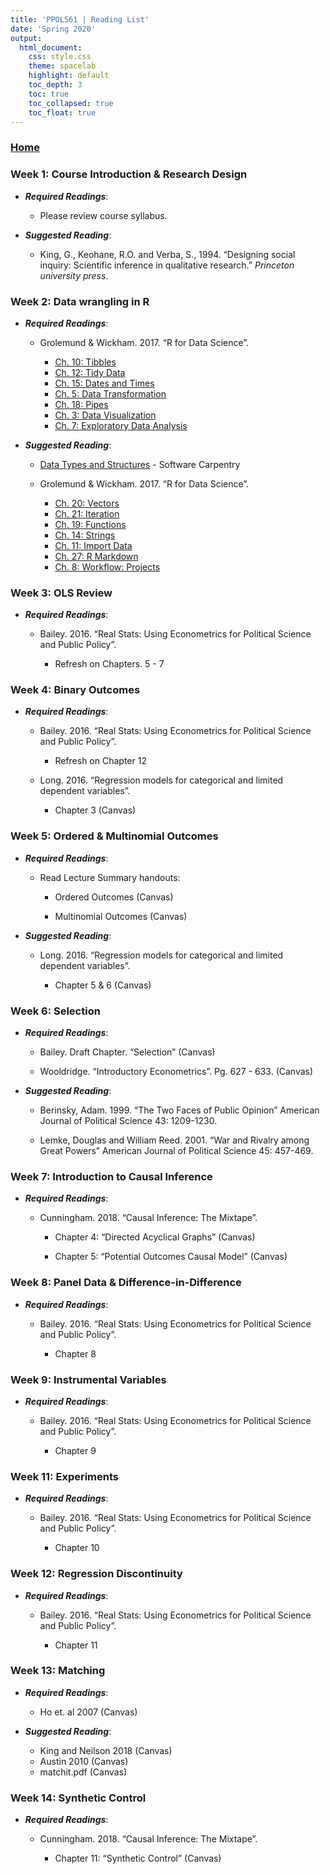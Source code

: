 ```yaml
---
title: 'PPOL561 | Reading List'
date: 'Spring 2020'
output: 
  html_document:
    css: style.css
    theme: spacelab
    highlight: default
    toc_depth: 3
    toc: true
    toc_collapsed: true
    toc_float: true
---
```


### [Home](../index.html)


### Week 1: Course Introduction & Research Design

- **_Required Readings_**:

  - Please review course syllabus. 
  
- **_Suggested Reading_**:
  
  - King, G., Keohane, R.O. and Verba, S., 1994. "Designing social inquiry: Scientific inference in qualitative research." _Princeton university press_.

  
### Week 2: Data wrangling in R

- **_Required Readings_**:
    
  - Grolemund & Wickham. 2017. "R for Data Science".
      
      + [Ch. 10: Tibbles](https://r4ds.had.co.nz/tibbles.html)
      + [Ch. 12: Tidy Data](https://r4ds.had.co.nz/tidy-data.html) 
      + [Ch. 15: Dates and Times](https://r4ds.had.co.nz/dates-and-times.html) 
      + [Ch. 5: Data Transformation](https://r4ds.had.co.nz/transform.html) 
      + [Ch. 18: Pipes](https://r4ds.had.co.nz/pipes.html) 
      + [Ch. 3: Data Visualization](https://r4ds.had.co.nz/data-visualisation.html)
      + [Ch. 7: Exploratory Data Analysis](https://r4ds.had.co.nz/exploratory-data-analysis.html)
      
- **_Suggested Reading_**:

  - [Data Types and Structures](https://swcarpentry.github.io/r-novice-inflammation/13-supp-data-structures/index.html) - Software Carpentry
  
  - Grolemund & Wickham. 2017. "R for Data Science".
  
      + [Ch. 20: Vectors](https://r4ds.had.co.nz/vectors.html) 
      + [Ch. 21: Iteration](https://r4ds.had.co.nz/iteration.html) 
      + [Ch. 19: Functions](https://r4ds.had.co.nz/functions.html)
      + [Ch. 14: Strings](https://r4ds.had.co.nz/strings.html)
      + [Ch. 11: Import Data](https://r4ds.had.co.nz/data-import.html)
      + [Ch. 27: R Markdown](https://r4ds.had.co.nz/r-markdown.html)
      + [Ch. 8: Workflow: Projects](https://r4ds.had.co.nz/workflow-projects.html)
      

      
### Week 3: OLS Review 

- **_Required Readings_**:
  
  - Bailey. 2016. "Real Stats: Using Econometrics for Political Science and Public Policy".
    
      + Refresh on Chapters. 5 - 7
  
### Week 4: Binary Outcomes

- **_Required Readings_**:
  
  - Bailey. 2016. "Real Stats: Using Econometrics for Political Science and Public Policy".
    
      + Refresh on Chapter 12
      
  - Long. 2016. "Regression models for categorical and limited dependent variables".
    
      + Chapter 3 (Canvas)
      
      
### Week 5: Ordered & Multinomial Outcomes

- **_Required Readings_**:
  
  - Read Lecture Summary handouts:
    
      - Ordered Outcomes (Canvas)
      
      - Multinomial Outcomes (Canvas)
    
- **_Suggested Reading_**:

  - Long. 2016. "Regression models for categorical and limited dependent variables".
    
      + Chapter 5 & 6 (Canvas)
      
### Week 6: Selection

- **_Required Readings_**:

  - Bailey. Draft Chapter. "Selection" (Canvas)
  
  - Wooldridge. "Introductory Econometrics". Pg. 627 - 633. (Canvas)
  
- **_Suggested Reading_**:

  - Berinsky, Adam. 1999. “The Two Faces of Public Opinion” American Journal of Political Science 43: 1209-1230.
  
  - Lemke, Douglas and William Reed. 2001. “War and Rivalry among Great Powers” American Journal of Political Science 45: 457-469.
  
  
### Week 7: Introduction to Causal Inference

- **_Required Readings_**:
  
  - Cunningham. 2018. "Causal Inference: The Mixtape".
      
      + Chapter 4: "Directed Acyclical Graphs" (Canvas)
          
      + Chapter 5: "Potential Outcomes Causal Model" (Canvas)
      
    
### Week 8: Panel Data & Difference-in-Difference

- **_Required Readings_**:

  - Bailey. 2016. "Real Stats: Using Econometrics for Political Science and Public Policy".
    
      + Chapter 8
      
      
### Week 9: Instrumental Variables

- **_Required Readings_**:

  - Bailey. 2016. "Real Stats: Using Econometrics for Political Science and Public Policy".
    
      + Chapter 9
      
      
### Week 11: Experiments

- **_Required Readings_**:

  - Bailey. 2016. "Real Stats: Using Econometrics for Political Science and Public Policy".
    
      + Chapter 10
      
### Week 12: Regression Discontinuity

- **_Required Readings_**:

  - Bailey. 2016. "Real Stats: Using Econometrics for Political Science and Public Policy".
    
      + Chapter 11
      
### Week 13: Matching

- **_Required Readings_**:
  
  - Ho et. al 2007 (Canvas)
  
- **_Suggested Reading_**:
  
  - King and Neilson 2018 (Canvas)
  - Austin 2010 (Canvas)  
  - matchit.pdf (Canvas)

### Week 14: Synthetic Control

- **_Required Readings_**:

  - Cunningham. 2018. "Causal Inference: The Mixtape".
      
      + Chapter 11: "Synthetic Control" (Canvas)
 